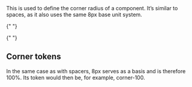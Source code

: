 
<Meta title="Foundations/Corners" />

<div className="sb-unstyled">
<StoryLayout title="Corners / Borders">
  <Body size="l">This is used to define the corner radius of a component. It’s similar to spaces, as it also uses the same 8px base unit system.</Body>

{" "}

{" "}
<H2>Corner tokens</H2>
<Body size="l">
  In the same case as with spacers, 8px serves as a basis and is therefore 100%.
  Its token would then be, for example, corner-100.
</Body>

  <Table titles={["Token", "JS Token", "Base unit multiplier", "REM", "PX", "Use case" ]} />
</StoryLayout>
</div>
